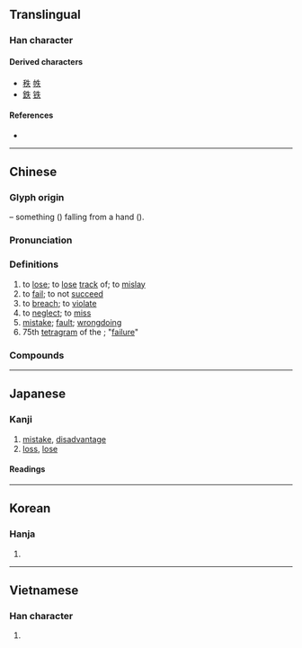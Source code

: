 {{also|先|矢|夫|𝍐}}
{{character info/new}}
==Translingual==
{{stroke order}}

===Han character===
{{Han char|rn=37|rad=大|as=02|sn=5|four=25030|canj=HQO|ids=⿰丿夫,⿻𠂉大}}

====Derived characters====
* [[秩]] [[帙]]
* [[鉄]] [[铁]] {{qualifier|in simplified form}}

====References====
* {{Han ref|kx=0249.090|dkj=05844|dj=0508.070|hdz=10525.010|uh=5931|ud=22833|bh=A5A2|bd=42402}}

----

==Chinese==
{{zh-forms}}

===Glyph origin===
{{Han etyl}}

{{Han compound|手|丿|ls=ic}} – something ({{lang|zh|丿}}) falling from a hand ({{lang|zh|手}}).

===Pronunciation===
{{zh-pron
|m=shī
|m-s=
|c=sat1
|c-t=sit2
|g=
|h=pfs=sṳt
|j=
|mb=
|md=sék
|mn=sit
|mn-t=
|w=4seq
|x=
|mc=y
|oc=y
|cat=v,n
}}

===Definitions===
{{zh-hanzi}}

# to [[lose]]; to [[lose]] [[track]] of; to [[mislay]]
# to [[fail]]; to not [[succeed]]
# to [[breach]]; to [[violate]]
# to [[neglect]]; to [[miss]]
# [[mistake]]; [[fault]]; [[wrongdoing]]
# 75th [[tetragram]] of the {{w|Taixuanjing}}; "[[failure]]"

===Compounds===
{{zh-der|不失|不失為|不計得失|丟失|五失本|亡失|亡鄉失土|亡魂失魄|交臂失之|人財兩失|佚失|佹得佹失|供需失衡|供需失調|倉皇失措|偏失|冒冒失失|冒失|冒失鬼|利害得失|利弊得失|前失|劉備失箸|勿失良機|北叟失馬|千慮一失|啞然失笑|啞然失色|喪失|因小失大|坐失|坐失良機|報失|塞翁失馬|大失人望|大失所望|大為失望|大驚失色|失主|失之交臂|失事|失依兒童|失信|失修|失候|失傳|失儀|失入|失出|失利|失勢|失卻|失去|失口|失和|失單|失圖|失地|失學|失守|失宜|失容|失密|失察|失實|失寵|失對|失常|失張倒怪|失張冒勢|失張失志|失張失智|失德|失心|失心兒|失心風|失志|失怙|失恃|失意|失態|失慎|失憶症|失戀|失所|失手|失挫|失掉|失控|失措|失據|失支脫節|失效|失敗|失教兒童|失散|失敬|失明|失時|失曉|失望|失期|失本|失格|失業|失業人口|失業保險|失業救助|失業救濟|失業率|失機|失檢|失權|失歡|失氣|失水|失滅|失火|失物|失當|失盜|失真|失眠|失瞻|失神|失神落魄|失禁|失禮|失竊|失笑|失策|失節|失算|失約|失義|失而復得|失聰|失聲|失職|失脫|失腳|失色|失著|失落|失血|失街亭|失衡|失言|失計|失語|失語症|失誤|失調|失諸交臂|失賊|失足|失路|失蹤|失身|失身分|失迎|失迷|失速|失道|失道寡助|失重|失錯|失閃|失陪|失陷|失靈|失音|失風|失飢傷飽|失飪|失馬亡羊|失驚|失驚打怪|失魂喪魄|失魂落魄|失鹿|失黏|如有所失|婚姻失調|少親失眷|少調失教|少魂失魄|尿失禁|差失|年久失修|廢時失事|廢時失業|廢賢失政|引喻失義|張皇失措|彷徨失措|得不償失|得不補失|得不酬失|得失|得失在人|得失成敗|得失榮枯|得失相半|得而復失|徬徨失措|心神喪失|忘恩失義|忘餐失寢|怛然失色|患得患失|悵然自失|悵然若失|悼心失圖|惘然如失|惘然若失|惘若有失|惜指失掌|慞惶失次|成敗得失|手足失措|打個前失|打前失|打失驚|拋家失業|拔十失五|掛失|掛失止付|掩面失色|援鱉失龜|損失|播越失據|故失|敗名失德|散失|是非得失|時不可失|有失體統|有得有失|機不可失|水土流失|流失|流離失所|消失|漏失|火災損失|為小失大|營養失調|爽然自失|爽然若失|琴瑟失調|用舍失宜|疏失|痛哭失聲|痛失知音|痛失英才|百不一失|百不失一|百無一失|盡失|相失|相形失色|相顧失色|眼張失落|眼張失道|破業失產|社會失調|神龍失勢|萬不可失|萬不失一|萬無一失|萬無失一|窮不失義|窮大失居|窮猿失木|節節失利|緣名失實|缺失|聞雷失箸|臨期失誤|自失|舉止失措|芒然自失|花容失色|若有所失|茫然自失|茫然若失|荒失|著著失敗|虧失|言多失實|言多必失|言多語失|註失|謹毛失貌|貪小失大|走失|輕重失宜|迷失|迷失路途|迷蹤失路|逞己失眾|進退失據|過失|過失傷害|過失殺人|過失致死|遵而不失|遺失|重大過失|錯失|錯失良機|閃失|闕失|陰陵失道|雞蟲得失|面皮失色|頓失所依|頻頻失利|顧小失大|顧此失彼|馬失前蹄|驚惶失措|驚慌失措|驚慌失色|黯然失色}}

----

==Japanese==

===Kanji===
{{ja-kanji|grade=4|rs=大02}}

# [[mistake]], [[disadvantage]]
# [[loss]], [[lose]]

====Readings====
{{ja-readings
|goon=しち
|kanon=しつ
|kun=うしな-う
}}

----

==Korean==

===Hanja===
{{ko-hanja|hangeul=실|rv=sil|mr=sil|y=sil}}

# {{defn|lang=ko|sort=大02}}

----

==Vietnamese==

===Han character===
{{vi-hantu|[[thất]], [[thắt]]|rs=大02}}

# {{defn|lang=vi|sort=大02}}